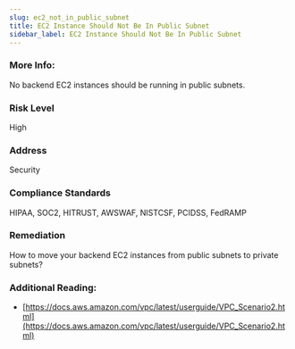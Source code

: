 ```yaml
---
slug: ec2_not_in_public_subnet
title: EC2 Instance Should Not Be In Public Subnet
sidebar_label: EC2 Instance Should Not Be In Public Subnet
---
```


### More Info:

No backend EC2 instances should be running in public subnets.

### Risk Level

High

### Address

Security

### Compliance Standards

HIPAA, SOC2, HITRUST, AWSWAF, NISTCSF, PCIDSS, FedRAMP

### Remediation

How to move your backend EC2 instances from public subnets to private subnets?

### Additional Reading:

- [https://docs.aws.amazon.com/vpc/latest/userguide/VPC_Scenario2.html](https://docs.aws.amazon.com/vpc/latest/userguide/VPC_Scenario2.html) 

